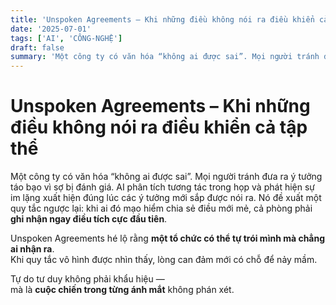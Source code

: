```yaml
---
title: 'Unspoken Agreements – Khi những điều không nói ra điều khiển cả tập thể'
date: '2025-07-01'
tags: ['AI', 'CÔNG-NGHỆ']
draft: false
summary: 'Một công ty có văn hóa “không ai được sai”. Mọi người tránh đưa ra ý tưởng táo bạo vì sợ bị đánh giá'
---
```


# Unspoken Agreements – Khi những điều không nói ra điều khiển cả tập thể

Một công ty có văn hóa “không ai được sai”. Mọi người tránh đưa ra ý tưởng táo bạo vì sợ bị đánh giá. AI phân tích tương tác trong họp và phát hiện sự im lặng xuất hiện đúng lúc các ý tưởng mới sắp được nói ra. Nó đề xuất một quy tắc ngược lại: khi ai đó mạo hiểm chia sẻ điều mới mẻ, cả phòng phải **ghi nhận ngay điều tích cực đầu tiên**.

Unspoken Agreements hé lộ rằng **một tổ chức có thể tự trói mình mà chẳng ai nhận ra**.  
Khi quy tắc vô hình được nhìn thấy, lòng can đảm mới có chỗ để nảy mầm.

Tự do tư duy không phải khẩu hiệu —  
mà là **cuộc chiến trong từng ánh mắt** không phán xét.